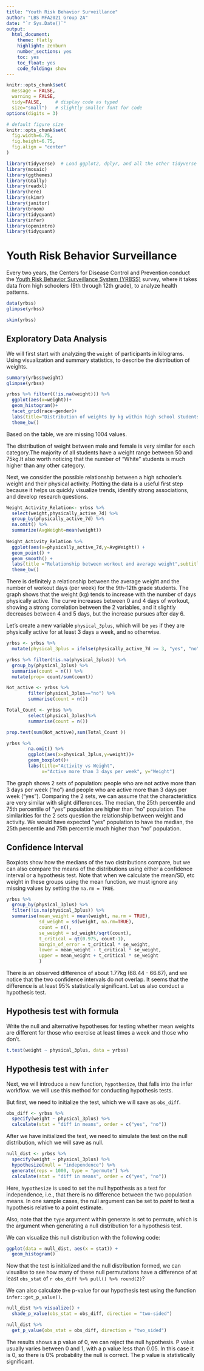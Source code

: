```yaml
---
title: "Youth Risk Behavior Surveillance"
author: "LBS MFA2021 Group 2A"
date: "`r Sys.Date()`"
output:
  html_document:
    theme: flatly
    highlight: zenburn
    number_sections: yes
    toc: yes
    toc_float: yes
    code_folding: show
---
```



```r
knitr::opts_chunk$set(
  message = FALSE, 
  warning = FALSE, 
  tidy=FALSE,     # display code as typed
  size="small")   # slightly smaller font for code
options(digits = 3)

# default figure size
knitr::opts_chunk$set(
  fig.width=6.75, 
  fig.height=6.75,
  fig.align = "center"
)
```


```r
library(tidyverse)  # Load ggplot2, dplyr, and all the other tidyverse packages
library(mosaic)
library(ggthemes)
library(GGally)
library(readxl)
library(here)
library(skimr)
library(janitor)
library(broom)
library(tidyquant)
library(infer)
library(openintro)
library(tidyquant)
```


# Youth Risk Behavior Surveillance

Every two years, the Centers for Disease Control and Prevention conduct the [Youth Risk Behavior Surveillance System (YRBSS)](https://www.cdc.gov/healthyyouth/data/yrbs/index.htm) survey, where it takes data from high schoolers (9th through 12th grade), to analyze health patterns. 


```r
data(yrbss)
glimpse(yrbss)
```

```r
skim(yrbss)

```
## Exploratory Data Analysis

We will first start with analyzing the `weight` of participants in kilograms. Using visualization and summary statistics, to describe the distribution of weights.

```r

summary(yrbss$weight)
glimpse(yrbss)

yrbss %>% filter((!is.na(weight))) %>%
  ggplot(aes(x=weight))+
  geom_histogram()+
  facet_grid(race~gender)+
  labs(title="Distribution of weights by kg within high school students", x="Weight (Kg)", y="Students (n)")+
  theme_bw()

```

Based on the table, we are missing 1004 values.

The distribution of weight between male and female is very similar for each category.The majority of all students have a weight range between 50 and 75kg.It also worth noticing that the number of "White" students is much higher than any other category.


Next, we consider the possible relationship between a high schooler’s weight and their physical activity. Plotting the data is a useful first step because it helps us quickly visualize trends, identify strong associations, and develop research questions.

```r

Weight_Activity_Relation<- yrbss %>%
  select(weight,physically_active_7d) %>%
  group_by(physically_active_7d) %>%
  na.omit() %>%
  summarize(AvgWeight=mean(weight))
  
Weight_Activity_Relation %>%
  ggplot(aes(x=physically_active_7d,y=AvgWeight)) +
  geom_point() +
  geom_smooth() +
  labs(title ="Relationship between workout and average weight",subtitle = "9th-12th grade students",   x= "Number of days physically active per week", y="Average Weight")+
  theme_bw()

```

There is definitely a relationship between the average weight and the number of workout days (per week) for the 9th-12th grade students. The graph shows that the weight (kg) tends to increase with the number of days physically active. The curve increases between 0 and 4 days of workout, showing a strong correlation between the 2 variables, and it slightly decreases between 4 and 5 days, but the increase pursues after day 6.


Let’s create a new variable `physical_3plus`, which will be `yes` if they are physically active for at least 3 days a week, and `no` otherwise.

  
```r
yrbss <- yrbss %>% 
  mutate(physical_3plus = ifelse(physically_active_7d >= 3, "yes", "no"))

yrbss %>% filter(!is.na(physical_3plus)) %>% 
  group_by(physical_3plus) %>% 
  summarise(count = n()) %>% 
  mutate(prop= count/sum(count))

```


```r

Not_active <- yrbss %>% 
        filter(physical_3plus=="no") %>% 
        summarise(count = n())

Total_Count <- yrbss %>% 
        select(physical_3plus)%>%
        summarise(count = n())

prop.test(sum(Not_active),sum(Total_Count ))

yrbss %>%
        na.omit() %>%
        ggplot(aes(x=physical_3plus,y=weight))+
        geom_boxplot()+
        labs(title="Activity vs Weight",
             x="Active more than 3 days per week", y="Weight")


```

The graph shows 2 sets of population: people who are not active more than 3 days per week ("no") and people who are active more than 3 days per week ("yes"). Comparing the 2 sets, we can assume that the characteristics are very similar with slight differences. The median, the 25th percentile and 75th percentile of "yes" population are higher than "no" population. The similarities for the 2 sets question the relationship between weight and activity. We would have expected "yes" population to have the median, the 25th percentile and 75th percentile much higher than "no" population. 


## Confidence Interval

Boxplots show how the medians of the two distributions compare, but we can also compare the means of the distributions using either a confidence interval or a hypothesis test. Note that when we calculate the mean/SD, etc weight in these groups using the mean function, we must ignore any missing values by setting the `na.rm = TRUE`.


```r
yrbss %>%
  group_by(physical_3plus) %>%
  filter(!is.na(physical_3plus)) %>% 
  summarise(mean_weight = mean(weight, na.rm = TRUE),
            sd_weight = sd(weight, na.rm=TRUE),
            count = n(),
            se_weight = sd_weight/sqrt(count),
            t_critical = qt(0.975, count-1), 
            margin_of_error = t_critical * se_weight,
            lower = mean_weight - t_critical * se_weight,
            upper = mean_weight + t_critical * se_weight
            )

```

There is an observed difference of about 1.77kg (68.44 - 66.67), and we notice that the two confidence intervals do not overlap. It seems that the difference is at least 95% statistically significant. Let us also conduct a hypothesis test.

## Hypothesis test with formula

Write the null and alternative hypotheses for testing whether mean weights are different for those who exercise at least times a week and those who don’t.

```r
t.test(weight ~ physical_3plus, data = yrbss)
```



## Hypothesis test with `infer`


Next, we will introduce a new function, `hypothesize`, that falls into the infer workflow. we will use this method for conducting hypothesis tests.

But first, we need to initialize the test, which we will save as `obs_diff`.

```r
obs_diff <- yrbss %>%
  specify(weight ~ physical_3plus) %>%
  calculate(stat = "diff in means", order = c("yes", "no"))

```

After we have initialized the test, we need to simulate the test on the null distribution, which we will save as null.


```r
null_dist <- yrbss %>%
  specify(weight ~ physical_3plus) %>%
  hypothesize(null = "independence") %>%
  generate(reps = 1000, type = "permute") %>%
  calculate(stat = "diff in means", order = c("yes", "no"))

```

Here, `hypothesize` is used to set the null hypothesis as a test for independence, i.e., that there is no difference between the two population means. In one sample cases, the null argument can be set to *point* to test a hypothesis relative to a point estimate. 

Also, note that the `type` argument within generate is set to permute, which is the argument when generating a null distribution for a hypothesis test.

We can visualize this null distribution with the following code:

```r
ggplot(data = null_dist, aes(x = stat)) +
  geom_histogram()

```


Now that the test is initialized and the null distribution formed, we can visualise to see how many of these null permutations have a difference of at least `obs_stat` of `r obs_diff %>% pull() %>% round(2)`?

We can also calculate the p-value for our hypothesis test using the function `infer::get_p_value()`.

```r

null_dist %>% visualize() +
  shade_p_value(obs_stat = obs_diff, direction = "two-sided")

```

```r
null_dist %>%
  get_p_value(obs_stat = obs_diff, direction = "two_sided")

```

The results shows a p value of 0, we can reject the null hypothesis. P value usually varies between 0 and 1, with a p value less than 0.05. In this case it is 0, so there is 0% probability the null is correct. The p value is statistically significant.
